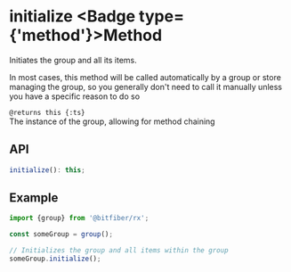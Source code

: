 
# initialize <Badge type={'method'}>Method</Badge>

Initiates the group and all its items.

In most cases, this method will be called automatically by a group or store managing
the group, so you generally don't need to call it manually unless you have a specific
reason to do so

`@returns this {:ts}`  
The instance of the group, allowing for method chaining

## API

```ts copy
initialize(): this;
```

## Example

```ts copy
import {group} from '@bitfiber/rx';

const someGroup = group();

// Initializes the group and all items within the group
someGroup.initialize();
```
